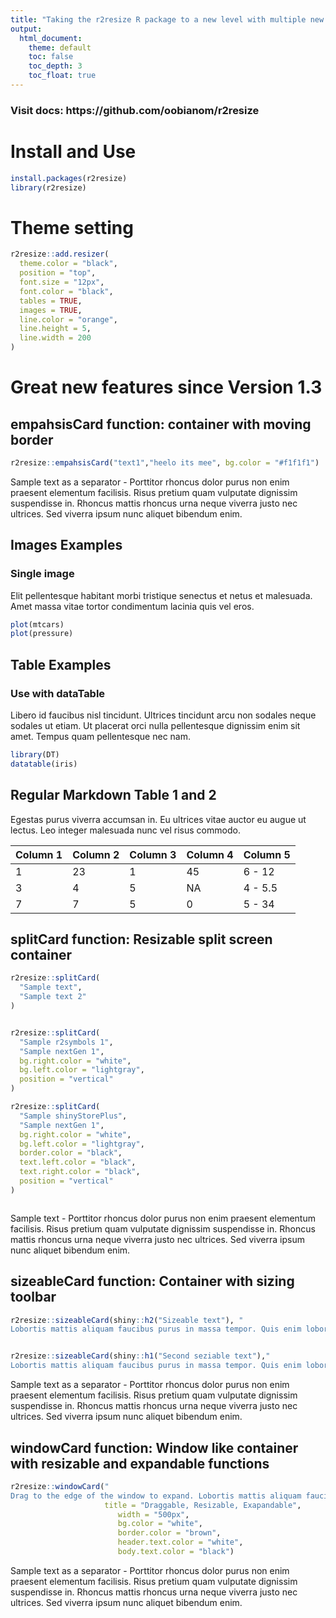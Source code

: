 ```yaml
---
title: "Taking the r2resize R package to a new level with multiple new functionalities"
output:
  html_document:
    theme: default
    toc: false
    toc_depth: 3
    toc_float: true
---
```


### Visit docs: https://github.com/oobianom/r2resize

# Install and Use

```r
install.packages(r2resize)
library(r2resize)
```

# Theme setting

```r
r2resize::add.resizer(
  theme.color = "black",
  position = "top",
  font.size = "12px",
  font.color = "black",
  tables = TRUE,
  images = TRUE,
  line.color = "orange",
  line.height = 5,
  line.width = 200
)

```
# Great new features since Version 1.3

## empahsisCard function: container with moving border 

```r

r2resize::empahsisCard("text1","heelo its mee", bg.color = "#f1f1f1")

```


Sample text as a separator - Porttitor rhoncus dolor purus non enim praesent elementum facilisis. Risus pretium quam vulputate dignissim suspendisse in. Rhoncus mattis rhoncus urna neque viverra justo nec ultrices. Sed viverra ipsum nunc aliquet bibendum enim.


## Images Examples


### Single image

Elit pellentesque habitant morbi tristique senectus et netus et malesuada. Amet massa vitae tortor condimentum lacinia quis vel eros. 

```r

plot(mtcars)
plot(pressure)

```


## Table Examples

### Use with dataTable 

Libero id faucibus nisl tincidunt. Ultrices tincidunt arcu non sodales neque sodales ut etiam. Ut placerat orci nulla pellentesque dignissim enim sit amet. Tempus quam pellentesque nec nam. 

```r

library(DT)
datatable(iris)

```



## Regular Markdown Table 1 and 2

Egestas purus viverra accumsan in. Eu ultrices vitae auctor eu augue ut lectus. Leo integer malesuada nunc vel risus commodo.

| Column 1 | Column 2 | Column 3 | Column 4 | Column 5 |
|----------|----------|----------|----------|----------|
| 1        | 23       | 1        | 45       | 6 - 12   |
| 3        | 4        | 5        | NA       | 4 - 5.5  |
| 7        | 7        | 5        | 0        | 5 - 34   |



## splitCard function: Resizable split screen container

```r
r2resize::splitCard(
  "Sample text",
  "Sample text 2"
)


r2resize::splitCard(
  "Sample r2symbols 1",
  "Sample nextGen 1",
  bg.right.color = "white",
  bg.left.color = "lightgray",
  position = "vertical"
)

r2resize::splitCard(
  "Sample shinyStorePlus",
  "Sample nextGen 1",
  bg.right.color = "white",
  bg.left.color = "lightgray",
  border.color = "black",
  text.left.color = "black",
  text.right.color = "black",
  position = "vertical"
)



```


Sample text - Porttitor rhoncus dolor purus non enim praesent elementum facilisis. Risus pretium quam vulputate dignissim suspendisse in. Rhoncus mattis rhoncus urna neque viverra justo nec ultrices. Sed viverra ipsum nunc aliquet bibendum enim. 


## sizeableCard function: Container with sizing toolbar

```r

r2resize::sizeableCard(shiny::h2("Sizeable text"), "
Lobortis mattis aliquam faucibus purus in massa tempor. Quis enim lobortis scelerisque fermentum dui faucibus in ornare quam. At lectus urna duis convallis. Arcu non odio euismod lacinia at quis risus. Tincidunt ornare massa eget egestas purus viverra accumsan in. Cras adipiscing enim eu turpis egestas pretium aenean.")


r2resize::sizeableCard(shiny::h1("Second seziable text"),"
Lobortis mattis aliquam faucibus purus in massa tempor. Quis enim lobortis scelerisque fermentum dui faucibus in ornare quam. At lectus urna duis convallis. Arcu non odio euismod lacinia at quis risus. Tincidunt ornare massa eget egestas purus viverra accumsan in. Cras adipiscing enim eu turpis egestas pretium aenean.", bg.color = "lightgray", border.color="black")

```


Sample text as a separator - Porttitor rhoncus dolor purus non enim praesent elementum facilisis. Risus pretium quam vulputate dignissim suspendisse in. Rhoncus mattis rhoncus urna neque viverra justo nec ultrices. Sed viverra ipsum nunc aliquet bibendum enim. 


## windowCard function: Window like container with resizable and expandable functions 


```r

r2resize::windowCard("
Drag to the edge of the window to expand. Lobortis mattis aliquam faucibus purus in massa tempor. Quis enim lobortis scelerisque fermentum dui faucibus in ornare quam. At lectus urna duis convallis. Arcu non odio euismod lacinia at quis risus. Tincidunt ornare massa eget egestas purus viverra accumsan in. Cras adipiscing enim eu turpis egestas pretium aenean.",
                     title = "Draggable, Resizable, Exapandable",
                        width = "500px",
                        bg.color = "white",
                        border.color = "brown",
                        header.text.color = "white",
                        body.text.color = "black")

```

Sample text as a separator - Porttitor rhoncus dolor purus non enim praesent elementum facilisis. Risus pretium quam vulputate dignissim suspendisse in. Rhoncus mattis rhoncus urna neque viverra justo nec ultrices. Sed viverra ipsum nunc aliquet bibendum enim. 

